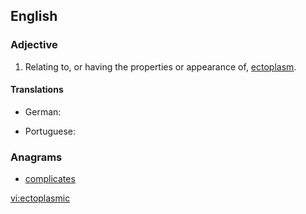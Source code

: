 ==English==

===Adjective===
{{en-adj}}

# Relating to, or having the properties or appearance of, [[ectoplasm]].

====Translations====
{{trans-top|of or relating to ectoplasm}}
* German: {{t|de|ektoplasmisch}}
{{trans-mid}}
* Portuguese: {{t+|pt|ectoplásmico}}
{{trans-bottom}}

===Anagrams===
* [[complicates#English|complicates]]


[[vi:ectoplasmic]]